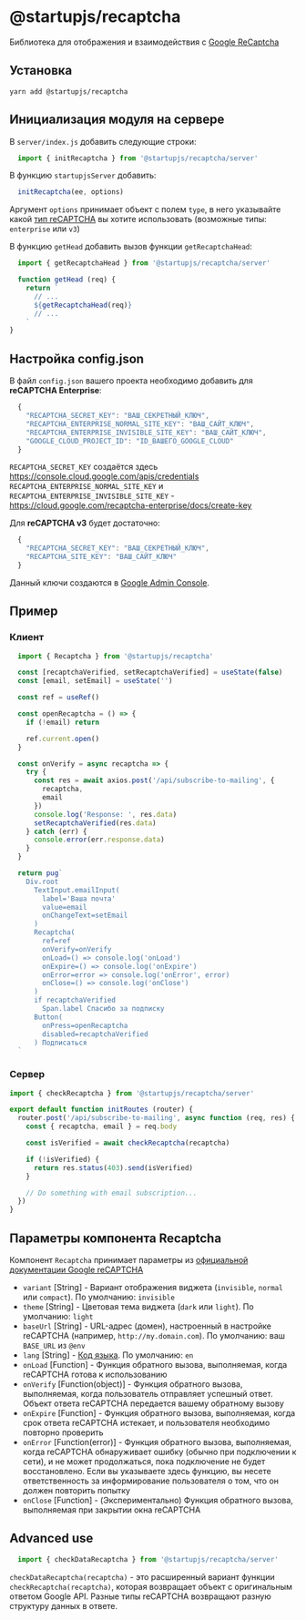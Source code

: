 
# @startupjs/recaptcha

Библиотека для отображения и взаимодействия с [Google ReCaptcha](https://www.google.com/recaptcha/about/)

## Установка

`yarn add @startupjs/recaptcha`

## Инициализация модуля на сервере

В `server/index.js` добавить следующие строки:
```js
  import { initRecaptcha } from '@startupjs/recaptcha/server'
```
В функцию `startupjsServer` добавить:
```js
  initRecaptcha(ee, options)
```
Аргумент `options` принимает объект с полем `type`, в него указывайте какой [тип reCAPTCHA](https://www.google.com/recaptcha/about) вы хотите использовать (возможные типы: `enterprise` или `v3`)

В функцию `getHead` добавить вызов функции `getRecaptchaHead`:

```js
  import { getRecaptchaHead } from '@startupjs/recaptcha/server'

  function getHead (req) {
    return `
      // ...
      ${getRecaptchaHead(req)}
      // ...
    `
}
```

## Настройка config.json

В файл `config.json` вашего проекта необходимо добавить для **reCAPTCHA Enterprise**:

```js
  {
    "RECAPTCHA_SECRET_KEY": "ВАШ_СЕКРЕТНЫЙ_КЛЮЧ",
    "RECAPTCHA_ENTERPRISE_NORMAL_SITE_KEY": "ВАШ_САЙТ_КЛЮЧ",
    "RECAPTCHA_ENTERPRISE_INVISIBLE_SITE_KEY": "ВАШ_САЙТ_КЛЮЧ",
    "GOOGLE_CLOUD_PROJECT_ID": "ID_ВАШЕГО_GOOGLE_CLOUD"
  }
```
`RECAPTCHA_SECRET_KEY` создаётся здесь https://console.cloud.google.com/apis/credentials
`RECAPTCHA_ENTERPRISE_NORMAL_SITE_KEY` и `RECAPTCHA_ENTERPRISE_INVISIBLE_SITE_KEY` - https://cloud.google.com/recaptcha-enterprise/docs/create-key

Для **reCAPTCHA v3** будет достаточно:
```js
  {
    "RECAPTCHA_SECRET_KEY": "ВАШ_СЕКРЕТНЫЙ_КЛЮЧ",
    "RECAPTCHA_SITE_KEY": "ВАШ_САЙТ_КЛЮЧ"
  }
```
Данный ключи создаются в [Google Admin Console](https://www.google.com/recaptcha/admin/).

## Пример

### Клиент

```jsx
  import { Recaptcha } from '@startupjs/recaptcha'
```

```jsx example
  const [recaptchaVerified, setRecaptchaVerified] = useState(false)
  const [email, setEmail] = useState('')

  const ref = useRef()

  const openRecaptcha = () => {
    if (!email) return

    ref.current.open()
  }

  const onVerify = async recaptcha => {
    try {
      const res = await axios.post('/api/subscribe-to-mailing', {
        recaptcha,
        email
      })
      console.log('Response: ', res.data)
      setRecaptchaVerified(res.data)
    } catch (err) {
      console.error(err.response.data)
    }
  }

  return pug`
    Div.root
      TextInput.emailInput(
        label='Ваша почта'
        value=email
        onChangeText=setEmail
      )
      Recaptcha(
        ref=ref
        onVerify=onVerify
        onLoad=() => console.log('onLoad')
        onExpire=() => console.log('onExpire')
        onError=error => console.log('onError', error)
        onClose=() => console.log('onClose')
      )
      if recaptchaVerified
        Span.label Спасибо за подписку
      Button(
        onPress=openRecaptcha
        disabled=recaptchaVerified
      ) Подписаться
  `
```

### Сервер
```js
import { checkRecaptcha } from '@startupjs/recaptcha/server'

export default function initRoutes (router) {
  router.post('/api/subscribe-to-mailing', async function (req, res) {
    const { recaptcha, email } = req.body

    const isVerified = await checkRecaptcha(recaptcha)

    if (!isVerified) {
      return res.status(403).send(isVerified)
    }

    // Do something with email subscription...
  })
}
```

## Параметры компонента Recaptcha

Компонент `Recaptcha` принимает параметры из [официальной документации Google reCAPTCHA](https://developers.google.com/recaptcha/docs/invisible#config)

 - `variant` [String] - Вариант отображения виджета (`invisible`, `normal` или `compact`). По умолчанию: `invisible`
 - `theme` [String] - Цветовая тема виджета (`dark` или `light`). По умолчанию: `light`
 - `baseUrl` [String] - URL-адрес (домен), настроенный в настройке reCAPTCHA (например, `http://my.domain.com`). По умолчанию: ваш `BASE_URL` из `@env`
 - `lang` [String] - [Код языка](https://developers.google.com/recaptcha/docs/language). По умолчанию: `en`
 - `onLoad` [Function] - Функция обратного вызова, выполняемая, когда reCAPTCHA готова к использованию
 - `onVerify` [Function(object)] - Функция обратного вызова, выполняемая, когда пользователь отправляет успешный ответ. Объект ответа reCAPTCHA передается вашему обратному вызову
 - `onExpire` [Function] - Функция обратного вызова, выполняемая, когда срок ответа reCAPTCHA истекает, и пользователя необходимо повторно проверить
 - `onError` [Function(error)] - Функция обратного вызова, выполняемая, когда reCAPTCHA обнаруживает ошибку (обычно при подключении к сети), и не может продолжаться, пока подключение не будет восстановлено. Если вы указываете здесь функцию, вы несете ответственность за информирование пользователя о том, что он должен повторить попытку
 - `onClose` [Function] - (Экспериментально) Функция обратного вызова, выполняемая при закрытии окна reCAPTCHA

## Advanced use

```js
  import { checkDataRecaptcha } from '@startupjs/recaptcha/server'
```

`checkDataRecaptcha(recaptcha)` - это расширенный вариант функции `checkRecaptcha(recaptcha)`, которая возвращает объект с оригинальным ответом Google API. Разные типы reCAPTCHA возвращают разную структуру данных в ответе.
